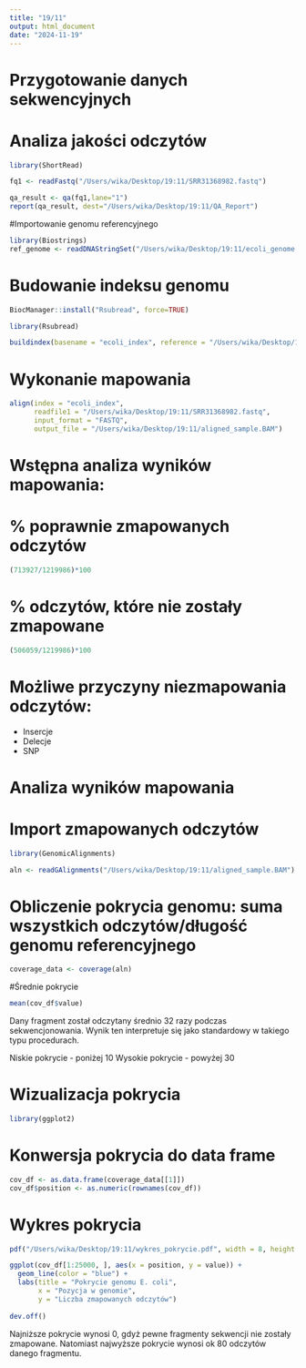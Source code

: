 ```yaml
---
title: "19/11"
output: html_document
date: "2024-11-19"
---
```


# Przygotowanie danych sekwencyjnych

# Analiza jakości odczytów

```r
library(ShortRead)

```

```r
fq1 <- readFastq("/Users/wika/Desktop/19:11/SRR31368982.fastq")

```

```r
qa_result <- qa(fq1,lane="1")
report(qa_result, dest="/Users/wika/Desktop/19:11/QA_Report")
```

#Importowanie genomu referencyjnego

```r
library(Biostrings)
ref_genome <- readDNAStringSet("/Users/wika/Desktop/19:11/ecoli_genome.fna.gz")
```

# Budowanie indeksu genomu

```r
BiocManager::install("Rsubread", force=TRUE)
```

```r
library(Rsubread)
```

```r
buildindex(basename = "ecoli_index", reference = "/Users/wika/Desktop/19:11/ecoli_genome.fna.gz")
```

# Wykonanie mapowania

```r
align(index = "ecoli_index",
      readfile1 = "/Users/wika/Desktop/19:11/SRR31368982.fastq",
      input_format = "FASTQ",
      output_file = "/Users/wika/Desktop/19:11/aligned_sample.BAM")
```

# Wstępna analiza wyników mapowania:

# % poprawnie zmapowanych odczytów

```r
(713927/1219986)*100
```

# % odczytów, które nie zostały zmapowane

```r
(506059/1219986)*100
```

# Możliwe przyczyny niezmapowania odczytów:

-   Insercje
-   Delecje
-   SNP

# Analiza wyników mapowania

# Import zmapowanych odczytów

```r
library(GenomicAlignments)

aln <- readGAlignments("/Users/wika/Desktop/19:11/aligned_sample.BAM")
```

# Obliczenie pokrycia genomu: suma wszystkich odczytów/długość genomu referencyjnego

```r
coverage_data <- coverage(aln)
```

#Średnie pokrycie

```r
mean(cov_df$value)
```
Dany fragment został odczytany średnio 32 razy podczas sekwencjonowania. Wynik ten interpretuje się jako standardowy w takiego typu procedurach.

Niskie pokrycie - poniżej 10
Wysokie pokrycie - powyżej 30

# Wizualizacja pokrycia

```r
library(ggplot2)
```

# Konwersja pokrycia do data frame

```r
cov_df <- as.data.frame(coverage_data[[1]])
cov_df$position <- as.numeric(rownames(cov_df))
```

# Wykres pokrycia

```r
pdf("/Users/wika/Desktop/19:11/wykres_pokrycie.pdf", width = 8, height = 6)

ggplot(cov_df[1:25000, ], aes(x = position, y = value)) +
  geom_line(color = "blue") +
  labs(title = "Pokrycie genomu E. coli",
       x = "Pozycja w genomie",
       y = "Liczba zmapowanych odczytów")
       
dev.off()
```

Najniższe pokrycie wynosi 0, gdyż pewne fragmenty sekwencji nie zostały zmapowane. Natomiast najwyższe pokrycie wynosi ok 80 odczytów danego fragmentu.

